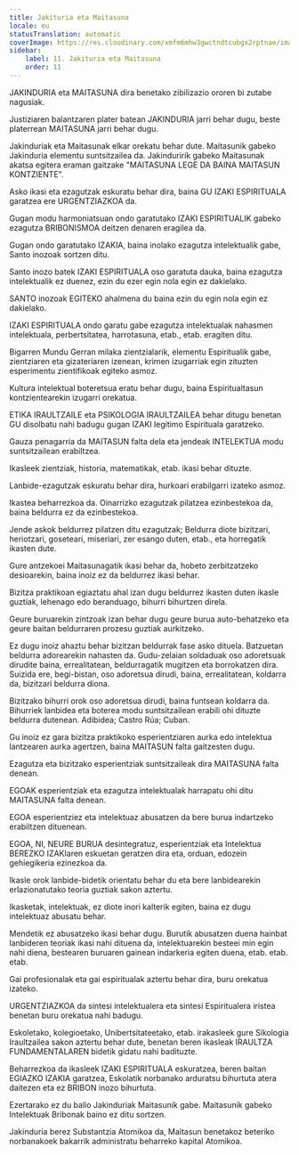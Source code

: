 ```yaml
---
title: Jakituria eta Maitasuna
locale: eu
statusTranslation: automatic
coverImage: https://res.cloudinary.com/xmfm6mhw3gwctndtcubgx2rptnae/image/upload/v1740337243/small_cover_educacion_fundamental_a051170f1c.webp
sidebar:
    label: 11. Jakituria eta Maitasuna
    order: 11
---
```

JAKINDURIA eta MAITASUNA dira benetako zibilizazio ororen bi zutabe nagusiak.

Justiziaren balantzaren plater batean JAKINDURIA jarri behar dugu, beste platerrean MAITASUNA jarri behar dugu.

Jakinduriak eta Maitasunak elkar orekatu behar dute. Maitasunik gabeko Jakinduria elementu suntsitzailea da. Jakinduririk gabeko Maitasunak akatsa egitera eraman gaitzake "MAITASUNA LEGE DA BAINA MAITASUN KONTZIENTE".

Asko ikasi eta ezagutzak eskuratu behar dira, baina GU IZAKI ESPIRITUALA garatzea ere URGENTZIAZKOA da.

Gugan modu harmoniatsuan ondo garatutako IZAKI ESPIRITUALIK gabeko ezagutza BRIBONISMOA deitzen denaren eragilea da.

Gugan ondo garatutako IZAKIA, baina inolako ezagutza intelektualik gabe, Santo inozoak sortzen ditu.

Santo inozo batek IZAKI ESPIRITUALA oso garatuta dauka, baina ezagutza intelektualik ez duenez, ezin du ezer egin nola egin ez dakielako.

SANTO inozoak EGITEKO ahalmena du baina ezin du egin nola egin ez dakielako.

IZAKI ESPIRITUALA ondo garatu gabe ezagutza intelektualak nahasmen intelektuala, perbertsitatea, harrotasuna, etab., etab. eragiten ditu.

Bigarren Mundu Gerran milaka zientzialarik, elementu Espiritualik gabe, zientziaren eta gizateriaren izenean, krimen izugarriak egin zituzten esperimentu zientifikoak egiteko asmoz.

Kultura intelektual boteretsua eratu behar dugu, baina Espiritualtasun kontzientearekin izugarri orekatua.

ETIKA IRAULTZAILE eta PSIKOLOGIA IRAULTZAILEA behar ditugu benetan GU disolbatu nahi badugu gugan IZAKI legitimo Espirituala garatzeko.

Gauza penagarria da MAITASUN falta dela eta jendeak INTELEKTUA modu suntsitzailean erabiltzea.

Ikasleek zientziak, historia, matematikak, etab. ikasi behar dituzte.

Lanbide-ezagutzak eskuratu behar dira, hurkoari erabilgarri izateko asmoz.

Ikastea beharrezkoa da. Oinarrizko ezagutzak pilatzea ezinbestekoa da, baina beldurra ez da ezinbestekoa.

Jende askok beldurrez pilatzen ditu ezagutzak; Beldurra diote bizitzari, heriotzari, goseteari, miseriari, zer esango duten, etab., eta horregatik ikasten dute.

Gure antzekoei Maitasunagatik ikasi behar da, hobeto zerbitzatzeko desioarekin, baina inoiz ez da beldurrez ikasi behar.

Bizitza praktikoan egiaztatu ahal izan dugu beldurrez ikasten duten ikasle guztiak, lehenago edo beranduago, bihurri bihurtzen direla.

Geure buruarekin zintzoak izan behar dugu geure burua auto-behatzeko eta geure baitan beldurraren prozesu guztiak aurkitzeko.

Ez dugu inoiz ahaztu behar bizitzan beldurrak fase asko dituela. Batzuetan beldurra adorearekin nahasten da. Gudu-zelaian soldaduak oso adoretsuak dirudite baina, errealitatean, beldurragatik mugitzen eta borrokatzen dira. Suizida ere, begi-bistan, oso adoretsua dirudi, baina, errealitatean, koldarra da, bizitzari beldurra diona.

Bizitzako bihurri orok oso adoretsua dirudi, baina funtsean koldarra da. Bihurriek lanbidea eta boterea modu suntsitzailean erabili ohi dituzte beldurra dutenean. Adibidea; Castro Rúa; Cuban.

Gu inoiz ez gara bizitza praktikoko esperientziaren aurka edo intelektua lantzearen aurka agertzen, baina MAITASUN falta gaitzesten dugu.

Ezagutza eta bizitzako esperientziak suntsitzaileak dira MAITASUNA falta denean.

EGOAK esperientziak eta ezagutza intelektualak harrapatu ohi ditu MAITASUNA falta denean.

EGOA esperientziez eta intelektuaz abusatzen da bere burua indartzeko erabiltzen dituenean.

EGOA, NI, NEURE BURUA desintegratuz, esperientziak eta Intelektua BEREZKO IZAKIaren eskuetan geratzen dira eta, orduan, edozein gehiegikeria ezinezkoa da.

Ikasle orok lanbide-bidetik orientatu behar du eta bere lanbidearekin erlazionatutako teoria guztiak sakon aztertu.

Ikasketak, intelektuak, ez diote inori kalterik egiten, baina ez dugu intelektuaz abusatu behar.

Mendetik ez abusatzeko ikasi behar dugu. Burutik abusatzen duena hainbat lanbideren teoriak ikasi nahi dituena da, intelektuarekin besteei min egin nahi diena, bestearen buruaren gainean indarkeria egiten duena, etab. etab. etab.

Gai profesionalak eta gai espiritualak aztertu behar dira, buru orekatua izateko.

URGENTZIAZKOA da sintesi intelektualera eta sintesi Espiritualera iristea benetan buru orekatua nahi badugu.

Eskoletako, kolegioetako, Unibertsitateetako, etab. irakasleek gure Sikologia Iraultzailea sakon aztertu behar dute, benetan beren ikasleak IRAULTZA FUNDAMENTALAREN bidetik gidatu nahi badituzte.

Beharrezkoa da ikasleek IZAKI ESPIRITUALA eskuratzea, beren baitan EGIAZKO IZAKIA garatzea, Eskolatik norbanako arduratsu bihurtuta atera daitezen eta ez BRIBON inozo bihurtuta.

Ezertarako ez du balio Jakinduriak Maitasunik gabe. Maitasunik gabeko Intelektuak Bribonak baino ez ditu sortzen.

Jakinduria berez Substantzia Atomikoa da, Maitasun benetakoz beteriko norbanakoek bakarrik administratu beharreko kapital Atomikoa.

